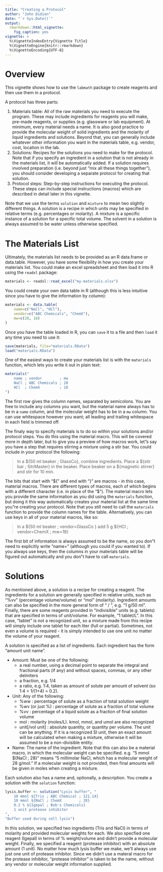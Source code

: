 ```yaml
---
title: "Creating a Protocol"
author: "John Didion"
date: "`r Sys.Date()`"
output: 
  rmarkdown::html_vignette:
    fig_caption: yes  
vignette: >
  %\VignetteIndexEntry{Vignette Title}
  %\VignetteEngine{knitr::rmarkdown}
  %\VignetteEncoding{UTF-8}
---
```


# Overview

This vignette shows how to use the `labmath` package to create reagents and then use them in a protocol.

A protocol has three parts:

1. Materials table: All of the raw materials you need to execute the program. These may include ingredients for reagents you will make, pre-made reagents, or supplies (e.g. glassware or lab equipment). At minimum, every material needs a name. It is also good practice to provide the molecular weight of solid ingredients and the molarity of liquid ingredients and solutions. Beyond that, you can generally include whatever other information you want in the materials table, e.g. vendor, cost, location in the lab.
2. Solutions: Recipes for the solutions you need to make for the protocol. Note that if you specify an ingredient in a solution that is not already in the materials list, it will be automatically added. If a solution requires involved preparation (i.e. beyond just "mix all these things together"), you should consider developing a separate protocol for creating that solution.
3. Protocol steps: Step-by-step instructions for executing the protocol. These steps can include special instructions (macros) which are described in detail later in this vignette.

Note that we use the terms `solution` and `mixture` to mean two slightly different things. A solution is a recipe in which units may be specified in relative terms (e.g. percentages or molarity). A mixture is a specific instance of a solution for a specific total volume. The solvent in a solution is always assumed to be water unless otherwise specified.

# The Materials List

Ultimately, the materials list needs to be provided as an R data.frame or data.table. However, you have some flexibility in how you create your materials list. You could make an excel spreadsheet and then load it into R using the `readxl` package:

```r
materials <- readxl::read_excel("my-materials.xlsx")
```

You could create your own data table in R (although this is less intuitive since you have to give the information by column):

```r
materials <- data.table(
    name=c("NaCl", "HCl"),
    vendor=c("ABC Chemicals", "ChemX"),
    mw=c(28, 18)
)
```

Once you have the table loaded in R, you can `save` it to a file and then `load` it any time you need to use it:

```r
save(materials, file="materials.RData")
load("materials.RData")
```

One of the easiest ways to create your materials list is with the `materials` function, which lets you write it out in plain text:

```r
materials("
    name ; vendor        ; mw
    NaCl ; ABC Chemicals ; 28
    HCl  ; ChemX         ; 18  
")
```

The first row gives the column names, separated by semicolons. You are free to include any columns you want, but the material name always has to be in a `name` column, and the molecular weight has to be in a `mw` column. You can use whitespace however you want; all leading and trailing whitespace in each field is trimmed off.

The finaly way to specify materials is to do so within your solutions and/or protocol steps. You do this using the material macro. This will be covered more in depth later, but to give you a preview of how macros work, let"s say you have a step that requires stirring a mixture using a stir bar. You could include in your protocol the following:

> In a ${50 ml beaker ; GlassCo}, combine ingredients.
> Place a ${stir bar ; SitrMaster} in the beaker.
> Place beaker on a ${magnetic stirrer} and stir for 10 min.

The bits that start with "\${" and end with "}" are macros - in this case, material macros. There are different types of macros, each of which begins with a different character (i.e. in place of the "\$"). The material macro lets you provide the same information as you did using the `materials` function, but doing it this way automatically creates your material list at the same time you"re creating your protocol. Note that you still need to call the `materials` function to provide the column names for the table. Alternatively, you can use keys in all of your material macros, like so:

> In a ${50 ml beaker ; vendor=GlassCo } add 5 g ${HCl ; vendor=ChemX ; mw=18}

The first bit of information is always assumed to be the name, so you don"t need to explicitly write "name=" (although you could if you wanted to). If you always use keys, then the columns in your materials table will be figured out automatically and you don"t have to call `materials`.

# Solutions

As mentioned above, a solution is a recipe for creating a reagent. The ingredients for a solution are generally specified in relative units, such as "%vv" (percentage volume/volume) or "mol" (molarity). Ingredient amounts can also be specified in the more general form of "<amount> <unit>/<amount> <unit volume>", e.g. "1 g/50 ml". Finally, there are some reagents provided in "indivisible" units (e.g. tablets) that are specified in terms of unit/volume. For example, "1 tablet/L". In this case, "tablet" is not a recognized unit, so a mixture made from this recipe will simply include one tablet for each liter (full or partial). Sometimes, not even a volume is required - it is simply intended to use one unit no matter the volume of your reagent.

A solution is specified as a list of ingredients. Each ingredient has the form "amount unit name".

* Amount: Must be one of the following: 
    * a real number, using a decimal point to separate the integral and fractional parts (if any) and without spaces, commas, or any other delmiters
    * a fraction, e.g. 1/4
    * a ratio, e.g. 1:4, taken as amount of solute per amount of solvent (so 1:4 = 1/(1+4) = 0.2).
* Unit: Any of the following:
    * %ww : percentage of solute as a fraction of total solution weight
    * %wv (or just %) : percentage of solute as a fraction of total volume
    * %vv : percentage of a liquid solute as a fraction of final solution volume
    * mol : molarity (moles/L). kmol, mmol, and umol are also recognized
    * unit[/vol unit] : absolute quantity, or quantity per volume. The unit can be anything. If it is a recognized SI unit, then an exact amount will be calculated when making a mixture, otherwise it will be assumed to be a non-divisible entity.
* Name: The name of the ingredient. Note that this can also be a material macro, in which the molecular weight can be specified. e.g. "5 mmol ${NaCl ; 28}" means "5 millimolar NaCl, which has a molecular weight of 28 g/mol." If a molecular weight is not provided, then final amounts will be given in moles when creating a mixture.

Each solution also has a name and, optionally, a description. You create a solution with the `solution` function:

```r
lysis.buffer <- solution("Lysis buffer", "
    10 mmol ${Tris ; ABC Chemical ; 121.14}
	10 mmol ${NaCl ; ChemX        ; 28}
	0.2 % ${Igepal ; Bob's Chemicals}
	1 unit protease inhibitor
", 
"Buffer used during cell lysis")
```

In this solution, we specified two ingredients (Tris and NaCl) in terms of molarity and provided molecular weights for each. We also specfied one reagent (Igepal) in terms of % weight/volume and didn't provide a molecular weight. Finally, we specified a reagent (protease inhibitor) with an absolute amount (1 unit). No matter how much lysis buffer we make, we'll always use just one unit of protease inhibitor. Since we didn't use a materal macro for the protease inhibitor, "protease inhibitor" is taken to be the name, without any vendor or molecular weight information supplied.

